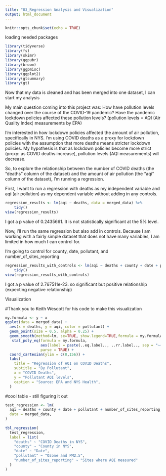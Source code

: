 ```yaml
---
title: "03_Regression Analysis and Visualization"
output: html_document
---
```


```r
knitr::opts_chunk$set(echo = TRUE)
```
loading needed packages 
```r
library(tidyverse)
library(fs)
library(skimr)
library(ggpubr)
library(broom)
library(ggpmisc)
library(ggplot2)
library(gtsummary)
library(gt)
```
Now that my data is cleaned and has been merged into one dataset, I can start my analysis 

My main question coming into this project was: How have pollution levels changed over the course of the COVID-19 pandemic? Have the pandemic lockdown policies affected these pollution levels?
(pollution levels = AQI (Air Quality Index) measurements by EPA)

I'm interested in how lockdown policies affected the amount of air pollution, specifically in NYS. I'm using COVID deaths as a proxy for lockdown policies with the assumption that more deaths means stricter lockdown policies. My hypothesis is that as lockdown policies become more strict (proxy: as COVID deaths increase), pollution levels (AQI measurements) will decrease. 

So, to explore the relationship between the number of COVID deaths (the "deaths" column of the dataset) and the amount of air pollution (the "aqi" column of the dataset), I'm running a regression. 

First, I want to run a regression with deaths as my independent variable and aqi (air pollution) as my dependent variable without adding in any controls. 
```r
regression_results <- lm(aqi ~ deaths, data = merged_data) %>% 
    tidy()
view(regression_results)
```
I got a p value of 0.2435661. It is not statistically significant at the 5% level. 

Now, I'll run the same regression but also add in controls. Because I am working with a fairly simple dataset that does not have many variables, I am limited in how much I can control for. 

I'm going to control for county, date, pollutant, and number_of_sites_reporting

```r
regression_results_with_controls <- lm(aqi ~ deaths + county + date + pollutant + number_of_sites_reporting, data = merged_data) %>% 
    tidy()
view(regression_results_with_controls)
```
I got a p value of 2.767511e-23. so significant but positive relationship (expecting negative relationship)


Visualization  

#Thank you to Keith Wescott for his code to make this visualization 
```r
my.formula <- y ~ x
ggplot(data = merged_data) +
  aes(x = deaths, y = aqi, color = pollutant) +
  geom_point(size = 0.5, alpha = 0.25) +
  geom_smooth(method=lm, se=TRUE, show.legend=TRUE,formula = my.formula) +
   stat_poly_eq(formula = my.formula, 
                aes(label = paste(..eq.label.., ..rr.label.., sep = "~~~")), 
                parse = TRUE) + 
  coord_cartesian(ylim = c(0,156)) +
  labs(
    title = "Regression of AQI on COVID Deaths",
    subtitle = "By Pollutant",
    x = "COVID Deaths",
    y = "Pollutant AQI levels",
    caption = "Source: EPA and NYS Health",
  )
```
#cool table - still figuring it out 
```r
test_regression <- lm(
  aqi ~ deaths + county + date + pollutant + number_of_sites_reporting, 
  data = merged_data,
)
  
tbl_regression(
  test_regression,
  label = list(
    "deaths" ~ "COVID Deaths in NYS", 
    "county" ~ "County in NYS", 
    "date" ~ "Date",
    "pollutant" ~ "Ozone and PM2.5",
    "number_of_sites_reporting" ~ "Sites where AQI measured"
  )
)
   
```


